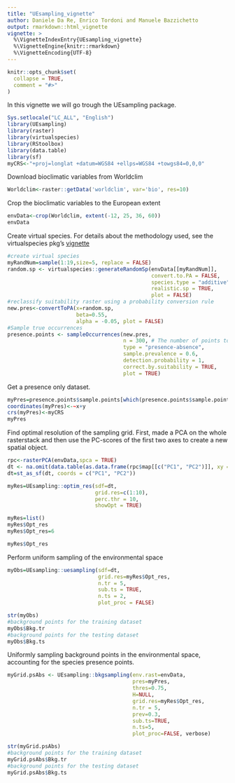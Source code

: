 ```yaml
---
title: "UEsampling_vignette"
author: Daniele Da Re, Enrico Tordoni and Manuele Bazzichetto 
output: rmarkdown::html_vignette
vignette: >
  %\VignetteIndexEntry{UEsampling_vignette}
  %\VignetteEngine{knitr::rmarkdown}
  %\VignetteEncoding{UTF-8}
---
```


```r
knitr::opts_chunk$set(
  collapse = TRUE,
  comment = "#>"
)
```


In this vignette we will go trough the UEsampling package. 

```r
Sys.setlocale("LC_ALL", "English")
library(UEsampling)
library(raster)
library(virtualspecies)
library(RStoolbox)
library(data.table)
library(sf)
myCRS<-"+proj=longlat +datum=WGS84 +ellps=WGS84 +towgs84=0,0,0"
```

Download bioclimatic variables from Worldclim
```r
Worldclim<-raster::getData('worldclim', var='bio', res=10) 
```
Crop the bioclimatic variables to the European extent
```r
envData<-crop(Worldclim, extent(-12, 25, 36, 60))
envData
```

Create virtual species. For details about the methodology used, see the virtualspecies pkg's [vignette](http://borisleroy.com/files/virtualspecies-tutorial.html#introduction)
```r
#create virtual species
myRandNum=sample(1:19,size=5, replace = FALSE)
random.sp <- virtualspecies::generateRandomSp(envData[[myRandNum]], 
                                              convert.to.PA = FALSE, 
                                              species.type = "additive",
                                              realistic.sp = TRUE, 
                                              plot = FALSE)
#reclassify suitability raster using a probability conversion rule
new.pres<-convertToPA(x=random.sp, 
                      beta=0.55,
                      alpha = -0.05, plot = FALSE)
#Sample true occurrences
presence.points <- sampleOccurrences(new.pres,
                                     n = 300, # The number of points to sample
                                     type = "presence-absence",
                                     sample.prevalence = 0.6,
                                     detection.probability = 1,
                                     correct.by.suitability = TRUE,
                                     plot = TRUE)  
```

Get a presence only dataset.
```r
myPres=presence.points$sample.points[which(presence.points$sample.points$Observed==1), c( "x", "y",  "Observed")]
coordinates(myPres)<-~x+y
crs(myPres)<-myCRS
myPres
```

Find optimal resolution of the sampling grid. First, made a PCA on the whole rasterstack and then use the PC-scores of the first two axes to create a new spatial object. 
```r
rpc<-rasterPCA(envData,spca = TRUE)
dt <- na.omit(data.table(as.data.frame(rpc$map[[c("PC1", "PC2")]], xy = TRUE)))
dt=st_as_sf(dt, coords = c("PC1", "PC2"))
```

```r
myRes=UEsampling::optim_res(sdf=dt, 
                            grid.res=c(1:10), 
                            perc.thr = 10, 
                            showOpt = TRUE)
```
```r
myRes=list()
myRes$Opt_res
myRes$Opt_res=6
```
```r
myRes$Opt_res
```

Perform uniform sampling of the environmental space
```r
myObs=UEsampling::uesampling(sdf=dt, 
                             grid.res=myRes$Opt_res, 
                             n.tr = 5, 
                             sub.ts = TRUE, 
                             n.ts = 2, 
                             plot_proc = FALSE)
```
```r
str(myObs)
#background points for the training dataset
myObs$Bkg.tr
#background points for the testing dataset
myObs$Bkg.ts
```

Uniformly sampling background points in the environmental space, accounting for the species presence points. 
```r
myGrid.psAbs <- UEsampling::bkgsampling(env.rast=envData, 
                                        pres=myPres, 
                                        thres=0.75, 
                                        H=NULL, 
                                        grid.res=myRes$Opt_res, 
                                        n.tr = 5, 
                                        prev=0.3,
                                        sub.ts=TRUE, 
                                        n.ts=5, 
                                        plot_proc=FALSE, verbose)
```

```r
str(myGrid.psAbs)
#background points for the training dataset
myGrid.psAbs$Bkg.tr
#background points for the testing dataset
myGrid.psAbs$Bkg.ts
```